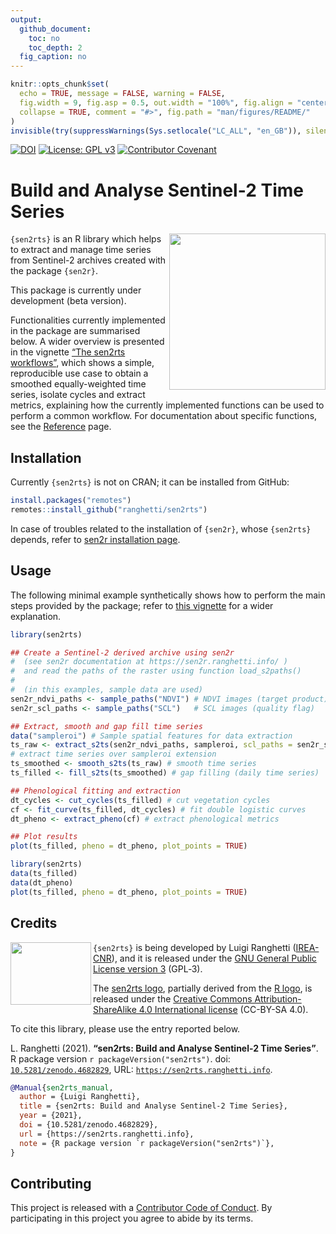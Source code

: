 ```yaml
---
output:
  github_document:
    toc: no
    toc_depth: 2
  fig_caption: no
---
```


<!-- IMPORTANT: do NOT edit README.Rmd! Edit index.Rmd instead, -->
<!-- and generate README.Rmd using utils/code/create_README.sh  -->

```r
knitr::opts_chunk$set(
  echo = TRUE, message = FALSE, warning = FALSE,
  fig.width = 9, fig.asp = 0.5, out.width = "100%", fig.align = "center",
  collapse = TRUE, comment = "#>", fig.path = "man/figures/README/"
)
invisible(try(suppressWarnings(Sys.setlocale("LC_ALL", "en_GB")), silent = TRUE))
```

[![DOI](https://zenodo.org/badge/DOI/10.5281/zenodo.4682829.svg)](https://doi.org/10.5281/zenodo.4682829)
[![License: GPL v3](https://img.shields.io/badge/License-GPL%20v3-blue.svg)](http://www.gnu.org/licenses/gpl-3.0)
[![Contributor Covenant](https://img.shields.io/badge/Contributor%20Covenant-v1.4%20adopted-ff69b4.svg)](.github/CODE-OF-CONDUCT.md)

# Build and Analyse Sentinel-2 Time Series

<img src="man/figures/sen2rts_logo_250px.png" width="250" height="250" align="right"/>

`{sen2rts}` is an R library which helps to extract and manage time series
from Sentinel-2 archives created with the package `{sen2r}`.

This package is currently under development (beta version).

Functionalities currently implemented in the package are summarised below.
A wider overview is presented in the vignette 
["The sen2rts workflows"](articles/workflow.md), which shows a simple,
reproducible use case to obtain a smoothed equally-weighted time series, 
isolate cycles and extract metrics,
explaining how the currently implemented functions can be used to perform a 
common workflow.
For documentation about specific functions, see the [Reference](./reference) page.

## Installation

Currently `{sen2rts}` is not on CRAN; it can be installed from GitHub:
```r
install.packages("remotes")
remotes::install_github("ranghetti/sen2rts")
```

In case of troubles related to the installation of `{sen2r}`, whose 
`{sen2rts}` depends, refer to 
[sen2r installation page](https://sen2r.ranghetti.info/articles/installation.html).

## Usage

The following minimal example synthetically shows how to perform the main steps
provided by the package; refer to [this vignette](articles/workflow.md) for a wider explanation.

```r
library(sen2rts)

## Create a Sentinel-2 derived archive using sen2r
#  (see sen2r documentation at https://sen2r.ranghetti.info/ )
#  and read the paths of the raster using function load_s2paths()
#
#  (in this examples, sample data are used)
sen2r_ndvi_paths <- sample_paths("NDVI") # NDVI images (target product)
sen2r_scl_paths <- sample_paths("SCL")   # SCL images (quality flag)

## Extract, smooth and gap fill time series
data("sampleroi") # Sample spatial features for data extraction
ts_raw <- extract_s2ts(sen2r_ndvi_paths, sampleroi, scl_paths = sen2r_scl_paths)
# extract time series over sampleroi extension
ts_smoothed <- smooth_s2ts(ts_raw) # smooth time series
ts_filled <- fill_s2ts(ts_smoothed) # gap filling (daily time series)

## Phenological fitting and extraction
dt_cycles <- cut_cycles(ts_filled) # cut vegetation cycles
cf <- fit_curve(ts_filled, dt_cycles) # fit double logistic curves
dt_pheno <- extract_pheno(cf) # extract phenological metrics

## Plot results
plot(ts_filled, pheno = dt_pheno, plot_points = TRUE)
```
```r
library(sen2rts)
data(ts_filled)
data(dt_pheno)
plot(ts_filled, pheno = dt_pheno, plot_points = TRUE)
```

## Credits

<a href="http://www.irea.cnr.it" target="_blank"><img src="man/figures/irea_logo_200px.png" width="129" height="100" align="left"/></a>

`{sen2rts}` is being developed by Luigi Ranghetti
([IREA-CNR](http://www.irea.cnr.it)), and it is released under the [GNU
General Public License
version 3](https://www.gnu.org/licenses/gpl-3.0.html) (GPL‑3).

The [sen2rts logo](https://github.com/ranghetti/sen2rts/raw/master/man/figures/sen2rts_logo_250px.png),
partially derived from the [R logo](https://www.r-project.org/logo),
is released under the [Creative Commons Attribution-ShareAlike 4.0 International license](https://creativecommons.org/licenses/by-sa/4.0) (CC-BY-SA 4.0).

To cite this library, please use the entry reported below.

L.\ Ranghetti (2021).
**"sen2rts: Build and Analyse Sentinel-2 Time Series"**.
R package version `r packageVersion("sen2rts")`.
doi: <a href="https://doi.org/10.5281/zenodo.4682829" target="_blank">`10.5281/zenodo.4682829`</a>,
URL: <a href="https://sen2rts.ranghetti.info" target="_blank">`https://sen2rts.ranghetti.info`</a>.

```bibtex
@Manual{sen2rts_manual,
  author = {Luigi Ranghetti},
  title = {sen2rts: Build and Analyse Sentinel-2 Time Series},
  year = {2021},
  doi = {10.5281/zenodo.4682829},
  url = {https://sen2rts.ranghetti.info},
  note = {R package version `r packageVersion("sen2rts")`},
}
```

## Contributing

This project is released with a [Contributor Code of Conduct](.github/CODE-OF-CONDUCT.md).
By participating in this project you agree to abide by its terms.

